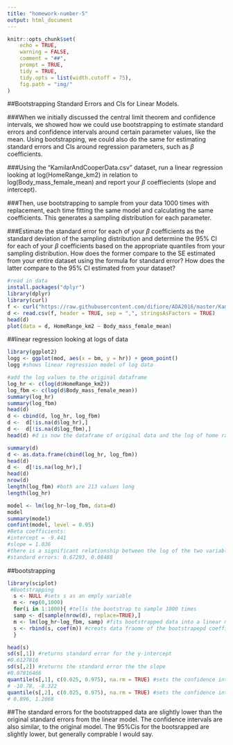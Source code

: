 ```yaml
---
title: "homework-number-5"
output: html_document
---
```

```r
knitr::opts_chunk$set(
    echo = TRUE,
    warning = FALSE,
    comment = "##",
    prompt = TRUE,
    tidy = TRUE,
    tidy.opts = list(width.cutoff = 75),
    fig.path = "img/"
)
```

##Bootstrapping Standard Errors and CIs for Linear Models.

###When we initially discussed the central limit theorem and confidence intervals, we showed how we could use bootstrapping to estimate standard errors and confidence intervals around certain parameter values, like the mean. Using bootstrapping, we could also do the same for estimating standard errors and CIs around regression parameters, such as $\beta$ coefficients.

###Using the "KamilarAndCooperData.csv" dataset, run a linear regression looking at log(HomeRange_km2) in relation to log(Body_mass_female_mean) and report your $\beta$ coeffiecients (slope and intercept).

###Then, use bootstrapping to sample from your data 1000 times with replacement, each time fitting the same model and calculating the same coefficients. This generates a sampling distribution for each parameter.

###Estimate the standard error for each of your $\beta$ coefficients as the standard deviation of the sampling distribution and determine the 95% CI for each of your $\beta$ coefficients based on the appropriate quantiles from your sampling distribution. How does the former compare to the SE estimated from your entire dataset using the formula for standard error? How does the latter compare to the 95% CI estimated from your dataset?

```r
#read in data
install.packages("dplyr")
library(dplyr)
library(curl)
f <- curl("https://raw.githubusercontent.com/difiore/ADA2016/master/KamilarAndCooperData.csv")
d <- read.csv(f, header = TRUE, sep = ",", stringsAsFactors = TRUE)
head(d)
plot(data = d, HomeRange_km2 ~ Body_mass_female_mean)
```

##linear regression looking at logs of data
```r

library(ggplot2)
logg <- ggplot(mod, aes(x = bm, y = hr)) + geom_point()
logg #shows linear regression model of log data

#add the log values to the original dataframe
log_hr <- c(log(d$HomeRange_km2))
log_fbm <- c(log(d$Body_mass_female_mean))
summary(log_hr)
summary(log_fbm)
head(d)
d <- cbind(d, log_hr, log_fbm)
d <-  d[!is.na(d$log_hr),]
d <-  d[!is.na(d$log_fbm),]
head(d) #d is now the dataframe of original data and the log of home range and log of body masss

summary(d)
d <- as.data.frame(cbind(log_hr, log_fbm))
head(d)
d <-  d[!is.na(log_hr),]
head(d)
nrow(d)
length(log_fbm) #both are 213 values long
length(log_hr)

model <- lm(log_hr~log_fbm, data=d)
model
summary(model)
confint(model, level = 0.95)
#Beta coefficients:
#intercept = -9.441
#slope = 1.036
#there is a significant relationship between the log of the two variables
#standard errors: 0.67293, 0.08488
```

##bootstrapping
```r

library(sciplot)
 #Bootstrapping
  s <- NULL #sets s as an emply variable
  m <- rep(0,1000)
  for(i in 1:1000){ #tells the bootstrap to sample 1000 times
  samp <- d[sample(nrow(d), replace=TRUE),] 
  m <- lm(log_hr~log_fbm, samp) #fits bootstrapped data into a linear model
  s <- rbind(s, coef(m)) #creats data fraome of the bootstrapepd coefficients
  }

head(s)
sd(s[,1]) #returns standard error for the y-intercept 
#0.6127816
sd(s[,2]) #returns the standard error the the slope
#0.07816466
quantile(s[,1], c(0.025, 0.975), na.rm = TRUE) #sets the confidence intervals
# -10.78, -8.322
quantile(s[,2], c(0.025, 0.975), na.rm = TRUE) #sets the confidence intervals
# 0.896, 1.2068
```

##The standard errors for the bootstrapped data are slightly lower than the original standard errors from the linear model. The confidence intervals are also similar, to the original model. The 95%Cis for the bootsrapped are slightly lower, but generally comprable I would say.